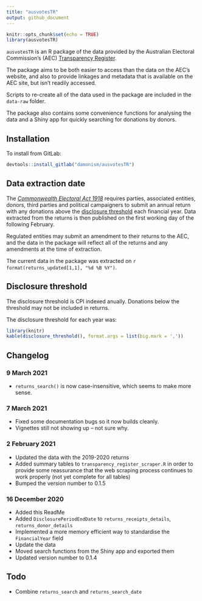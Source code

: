 ```yaml
---
title: "ausvotesTR"
output: github_document
---
```


```r
knitr::opts_chunk$set(echo = TRUE)
library(ausvotesTR)
```

`ausvotesTR` is an R package of the data provided by the Australian Electoral Commission's (AEC) [Transparency Register](https://transparency.aec.gov.au/).

The package aims to be both easier to access than the data on the AEC's 
website, and also to provide linkages and metadata that is available on the 
AEC site, but isn't readily accessed.

Scripts to re-create all of the data used in the package are included in 
the `data-raw` folder.

The package also contains some convenience functions for analysing the data
and a Shiny app for quickly searching for donations by donors.

## Installation

To install from GitLab:

```R
devtools::install_gitlab("damonism/ausvotesTR")
```

## Data extraction date

The [_Commonwealth Electoral Act 1918_](https://www.legislation.gov.au/Latest/C2019C00103) 
requires parties, associated entities, donors, third parties and political 
campaigners to submit an annual return with any donations above the
[disclosure threshold](https://www.aec.gov.au/Parties_and_Representatives/public_funding/threshold.htm) 
each financial year. Data extracted from the returns is then published on 
the first working day of the following February.

Regulated entities may submit an amendment to their returns to the AEC, and
the data in the package will reflect all of the returns and any amendments
at the time of extraction.

The current data in the package was extracted on `r format(returns_updated[1,1], "%d %B %Y")`.

## Disclosure threshold

The disclosure threshold is CPI indexed anually. Donations below
the threshold may not be included in returns.

The disclosure threshold for each year was:

```r
library(knitr)
kable(disclosure_threshold(), format.args = list(big.mark = ','))
```

## Changelog

### 9 March 2021

- `returns_search()` is now case-insensitive, which seems to make more
  sense.

### 7 March 2021

- Fixed some documentation bugs so it now builds cleanly.
- Vignettes still not showing up -- not sure why.

### 2 February 2021

- Updated the data with the 2019-2020 returns
- Added summary tables to `transparency_register_scraper.R` in order to 
  provide some reassurance that the web scraping process continues to work
  properly (not yet complete for all tables)
- Bumped the version number to 0.1.5

### 16 December 2020

- Added this ReadMe
- Added `DisclosurePeriodEndDate` to `returns_receipts_details`, 
  `returns_donor_details`
- Implemented a more memory efficient way to standardise the `FinancialYear` 
  field
- Update the data
- Moved search functions from the Shiny app and exported them
- Updated version number to 0.1.4

## Todo
- Combine `returns_search` and `returns_search_date`
